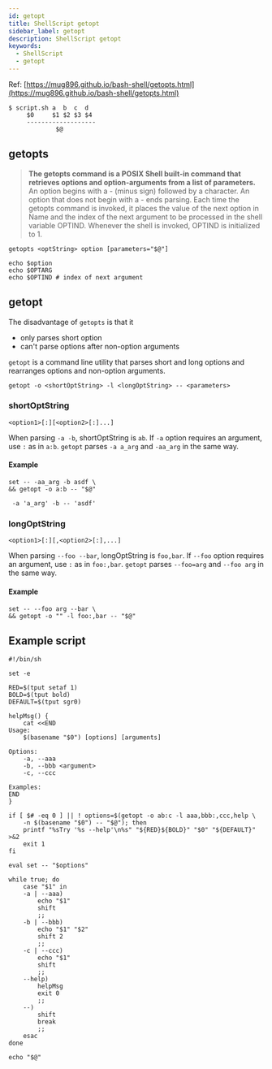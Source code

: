 ```yaml
---
id: getopt
title: ShellScript getopt
sidebar_label: getopt
description: ShellScript getopt
keywords:
  - ShellScript
  - getopt
---
```


Ref: [https://mug896.github.io/bash-shell/getopts.html](https://mug896.github.io/bash-shell/getopts.html)

```shell
$ script.sh a  b  c  d
     $0     $1 $2 $3 $4
     -------------------
             $@
```

## getopts

> **The getopts command is a POSIX Shell built-in command that retrieves options and option-arguments from a list of parameters.** An option begins with a - (minus sign) followed by a character. An option that does not begin with a - ends parsing. Each time the getopts command is invoked, it places the value of the next option in Name and the index of the next argument to be processed in the shell variable OPTIND. Whenever the shell is invoked, OPTIND is initialized to 1.

```shell
getopts <optString> option [parameters="$@"]
```

```shell
echo $option
echo $OPTARG
echo $OPTIND # index of next argument
```

## getopt

The disadvantage of `getopts` is that it

- only parses short option
- can't parse options after non-option arguments

`getopt` is a command line utility that parses short and long options and rearranges options and non-option arguments.

```shell
getopt -o <shortOptString> -l <longOptString> -- <parameters>
```

### shortOptString

```shell
<option1>[:][<option2>[:]...]
```

When parsing `-a -b`, shortOptString is `ab`. If `-a` option requires an argument, use `:` as in `a:b`. `getopt` parses `-a a_arg` and `-aa_arg` in the same way.

#### Example

```shell
set -- -aa_arg -b asdf \
&& getopt -o a:b -- "$@"
```

```shell
 -a 'a_arg' -b -- 'asdf'
```

### longOptString

```shell
<option1>[:][,<option2>[:],...]
```

When parsing `--foo --bar`, longOptString is `foo,bar`. If `--foo` option requires an argument, use `:` as in `foo:,bar`. `getopt` parses `--foo=arg` and `--foo arg` in the same way.

#### Example

```shell
set -- --foo arg --bar \
&& getopt -o "" -l foo:,bar -- "$@"
```

## Example script

```shell
#!/bin/sh

set -e

RED=$(tput setaf 1)
BOLD=$(tput bold)
DEFAULT=$(tput sgr0)

helpMsg() {
    cat <<END
Usage:
    $(basename "$0") [options] [arguments]

Options:
    -a, --aaa
    -b, --bbb <argument>
    -c, --ccc

Examples:
END
}

if [ $# -eq 0 ] || ! options=$(getopt -o ab:c -l aaa,bbb:,ccc,help \
    -n $(basename "$0") -- "$@"); then
    printf "%sTry '%s --help'\n%s" "${RED}${BOLD}" "$0" "${DEFAULT}" >&2
    exit 1
fi

eval set -- "$options"

while true; do
    case "$1" in
    -a | --aaa)
        echo "$1"
        shift
        ;;
    -b | --bbb)
        echo "$1" "$2"
        shift 2
        ;;
    -c | --ccc)
        echo "$1"
        shift
        ;;
    --help)
        helpMsg
        exit 0
        ;;
    --)
        shift
        break
        ;;
    esac
done

echo "$@"
```
